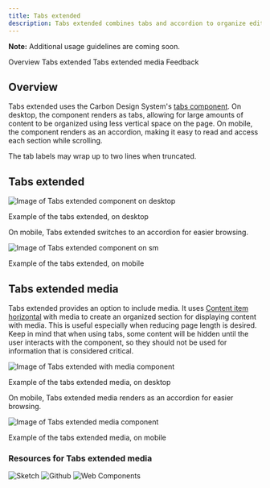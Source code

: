 ```yaml
---
title: Tabs extended
description: Tabs extended combines tabs and accordion to organize editorial content.
---
```



<ComponentDescription name="Tabs extended" type="ui" />

<InlineNotification>

**Note:** Additional usage guidelines are coming soon.

</InlineNotification>

<AnchorLinks>
<AnchorLink>Overview</AnchorLink>
<AnchorLink>Tabs extended</AnchorLink>
<AnchorLink>Tabs extended media</AnchorLink>
<AnchorLink>Feedback</AnchorLink>
</AnchorLinks>

## Overview

Tabs extended uses the Carbon Design System's [tabs component](https://carbondesignsystem.com/components/tabs/usage/). On desktop, the component renders as tabs, allowing for large amounts of content to be organized using less vertical space on the page. On mobile, the component renders as an accordion, making it easy to read and access each section while scrolling.

The tab labels may wrap up to two lines when truncated.

## Tabs extended

<Row>
<Column colMd={8} colLg={8}>

![Image of Tabs extended component on desktop](../../images/component/tabs-extended/components--tabs-extended-1.png)
  <Caption>Example of the tabs extended, on desktop</Caption>

</Column>
</Row>

On mobile, Tabs extended switches to an accordion for easier browsing.

<Row>
<Column colMd={6} colLg={6}>

![Image of Tabs extended component on `sm`](../../images/component/tabs-extended/components--tabs-extended-2.png)
  <Caption>Example of the tabs extended, on mobile</Caption>

</Column>
</Row>

<ResourceLinks name="Tabs extended" type="ui" />

## Tabs extended media

Tabs extended provides an option to include media. It uses [Content item horizontal](/components/content-item-horizontal) with media to create an organized section for displaying content with media. This is useful especially when reducing page length is desired. Keep in mind that when using tabs, some content will be hidden until the user interacts with the component, so they should not be used for information that is considered critical.

<Row>
<Column colMd={8} colLg={12}>

![Image of Tabs extended with media component](../../images/component/tabs-extended/components--tabs-extended-media-1.jpg)
  <Caption>Example of the tabs extended media, on desktop</Caption>

</Column>
</Row>

On mobile, Tabs extended media renders as an accordion for easier browsing.

<Row>
<Column colMd={4} colLg={6}>

![Image of Tabs extended media component](../../images/component/tabs-extended/components--tabs-extended-media-2.jpg)
  <Caption>Example of the tabs extended media, on mobile</Caption>

</Column>
</Row>

### Resources for Tabs extended media
<CardGroup>
  <MiniCard
    title="Design specifications"
    href="https://ibm.ent.box.com/folder/133803243554"
  >
    <img src={sketchSymbol} alt="Sketch"/>
  </MiniCard>
  <MiniCard
    title="Functional specifications"
    href="https://github.com/carbon-design-system/carbon-for-ibm-dotcom-website/wiki/Tabs-extended-media"
  >
    <img src={githubSymbol} alt="Github"/>
  </MiniCard>
  <MiniCard
    title="Web components Storybook"
    href="https://www.ibm.com/standards/carbon/web-components/?path=/story/components-tabs-extended-with-media--default"
  >
    <img src={webComponentsSymbol} alt="Web Components"/>
  </MiniCard>
</CardGroup>

<ComponentFooter name="Tabs extended" type="ui" />
